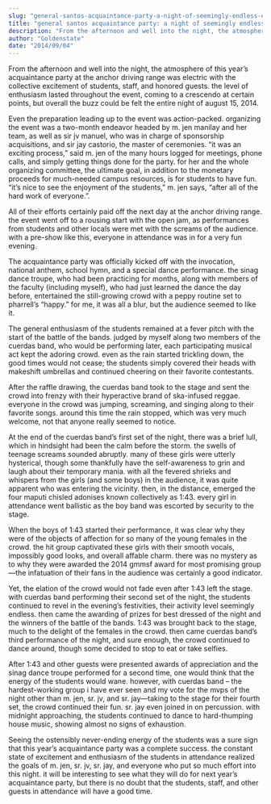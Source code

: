 ```yaml
---
slug: "general-santos-acquaintance-party-a-night-of-seemingly-endless-excitement"
title: "general santos acquaintance party: a night of seemingly endless excitement"
description: "From the afternoon and well into the night, the atmosphere of this year’s acquaintance party..."
author: "Goldenstate"
date: "2014/09/04"
---
```


From the afternoon and well into the night, the atmosphere of this year’s acquaintance party at the anchor driving range was electric with the collective excitement of students, staff, and honored guests. the level of enthusiasm lasted throughout the event, coming to a crescendo at certain points, but overall the buzz could be felt the entire night of august 15, 2014.

Even the preparation leading up to the event was action-packed. organizing the event was a two-month endeavor headed by m. jen manilay and her team, as well as sir jv manuel, who was in charge of sponsorship acquisitions, and sir jay castorio, the master of ceremonies. “it was an exciting process,” said m. jen of the many hours logged for meetings, phone calls, and simply getting things done for the party. for her and the whole organizing committee, the ultimate goal, in addition to the monetary proceeds for much-needed campus resources, is for students to have fun. “it’s nice to see the enjoyment of the students,” m. jen says, “after all of the hard work of everyone.”.

All of their efforts certainly paid off the next day at the anchor driving range. the event went off to a rousing start with the open jam, as performances from students and other locals were met with the screams of the audience. with a pre-show like this, everyone in attendance was in for a very fun evening.

The acquaintance party was officially kicked off with the invocation, national anthem, school hymn, and a special dance performance. the sinag dance troupe, who had been practicing for months, along with members of the faculty (including myself), who had just learned the dance the day before, entertained the still-growing crowd with a peppy routine set to pharrell’s “happy.” for me, it was all a blur, but the audience seemed to like it.

The general enthusiasm of the students remained at a fever pitch with the start of the battle of the bands. judged by myself along two members of the cuerdas band, who would be performing later, each participating musical act kept the adoring crowd. even as the rain started trickling down, the good times would not cease; the students simply covered their heads with makeshift umbrellas and continued cheering on their favorite contestants.

After the raffle drawing, the cuerdas band took to the stage and sent the crowd into frenzy with their hyperactive brand of ska-infused reggae. everyone in the crowd was jumping, screaming, and singing along to their favorite songs. around this time the rain stopped, which was very much welcome, not that anyone really seemed to notice.

At the end of the cuerdas band’s first set of the night, there was a brief lull, which in hindsight had been the calm before the storm. the swells of teenage screams sounded abruptly. many of these girls were utterly hysterical, though some thankfully have the self-awareness to grin and laugh about their temporary mania. with all the fevered shrieks and whispers from the girls (and some boys) in the audience, it was quite apparent who was entering the vicinity. then, in the distance, emerged the four maputi chisled adonises known collectively as 1:43. every girl in attendance went ballistic as the boy band was escorted by security to the stage.

When the boys of 1:43 started their performance, it was clear why they were of the objects of affection for so many of the young females in the crowd. the hit group captivated these girls with their smooth vocals, impossibly good looks, and overall affable charm. there was no mystery as to why they were awarded the 2014 gmmsf award for most promising group—the infatuation of their fans in the audience was certainly a good indicator.

Yet, the elation of the crowd would not fade even after 1:43 left the stage. with cuerdas band performing their second set of the night, the students continued to revel in the evening’s festivities, their activity level seemingly endless. then came the awarding of prizes for best dressed of the night and the winners of the battle of the bands. 1:43 was brought back to the stage, much to the delight of the females in the crowd. then came cuerdas band’s third performance of the night, and sure enough, the crowd continued to dance around, though some decided to stop to eat or take selfies.

After 1:43 and other guests were presented awards of appreciation and the sinag dance troupe performed for a second time, one would think that the energy of the students would wane. however, with cuerdas band – the hardest-working group i have ever seen and my vote for the mvps of the night other than m. jen, sr. jv, and sr. jay—taking to the stage for their fourth set, the crowd continued their fun. sr. jay even joined in on percussion. with midnight approaching, the students continued to dance to hard-thumping house music, showing almost no signs of exhaustion.

Seeing the ostensibly never-ending energy of the students was a sure sign that this year’s acquaintance party was a complete success. the constant state of excitement and enthusiasm of the students in attendance realized the goals of m. jen, sr. jv, sr. jay, and everyone who put so much effort into this night. it will be interesting to see what they will do for next year’s acquaintance party, but there is no doubt that the students, staff, and other guests in attendance will have a good time.